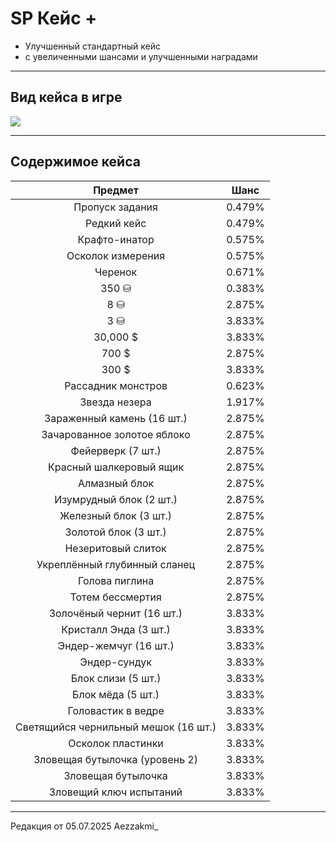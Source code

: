 # SP Кейс +
- Улучшенный стандартный кейс
- с увеличенными шансами и улучшенными наградами

--------

## Вид кейса в игре

<img src="https://raw.githubusercontent.com/mc-eternity/web-wikipages/refs/heads/master/assets/spplus.webp" />

--------

## Содержимое кейса

| Предмет | Шанс |
| :---------: | :---------: |
| Пропуск задания | 0.479% |
| Редкий кейс | 0.479% |
| Крафто-инатор | 0.575% |
| Осколок измерения | 0.575% |
| Черенок | 0.671% |
| 350 ⛁ | 0.383% |
| 8 ⛁ | 2.875% |
| 3 ⛁ | 3.833% |
| 30,000 $ | 3.833% |
| 700 $ | 2.875% |
| 300 $ | 3.833% |
| Рассадник монстров | 0.623% |
| Звезда незера | 1.917% |
| Зараженный камень (16 шт.) | 2.875% |
| Зачарованное золотое яблоко | 2.875% |
| Фейерверк (7 шт.) | 2.875% |
| Красный шалкеровый ящик | 2.875% |
| Алмазный блок | 2.875% |
| Изумрудный блок (2 шт.) | 2.875% |
| Железный блок (3 шт.) | 2.875% |
| Золотой блок (3 шт.) | 2.875% |
| Незеритовый слиток | 2.875% |
| Укреплённый глубинный сланец | 2.875% |
| Голова пиглина | 2.875% |
| Тотем бессмертия | 2.875% |
| Золочёный чернит (16 шт.) | 3.833% |
| Кристалл Энда (3 шт.) | 3.833% |
| Эндер-жемчуг (16 шт.) | 3.833% |
| Эндер-сундук | 3.833% |
| Блок слизи (5 шт.) | 3.833% |
| Блок мёда (5 шт.) | 3.833% |
| Головастик в ведре | 3.833% |
| Светящийся чернильный мешок (16 шт.) | 3.833% |
| Осколок пластинки | 3.833% |
| Зловещая бутылочка (уровень 2) | 3.833% |
| Зловещая бутылочка | 3.833% |
| Зловещий ключ испытаний | 3.833% |

--------

<Badge bgColor="#ffad47" textColor="#000000">Редакция от 05.07.2025</Badge> <Badge bgColor="#88bfbd" textColor="#000000">Aezzakmi_</Badge>
